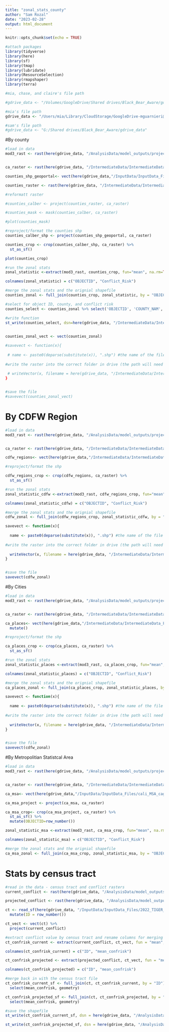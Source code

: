 ```yaml
---
title: "zonal_stats_county"
author: "Sam Rozal"
date: "2023-02-28"
output: html_document
---
```


```r
knitr::opts_chunk$set(echo = TRUE)

#attach packages
library(tidyverse)
library(here)
library(sf)
library(tmap)
library(lubridate)
library(ResourceSelection)
library(rmapshaper)
library(terra)

#mia, chase, and claire's file path

#gdrive_data <- "/Volumes/GoogleDrive/Shared drives/Black_Bear_Aware/gdrive_data"

#mia's file path
gdrive_data <- "/Users/mia/Library/CloudStorage/GoogleDrive-mguarnieri@ucsb.edu/Shared drives/Black_Bear_Aware/gdrive_data"

#sam's file path
#gdrive_data <- "G:/Shared drives/Black_Bear_Aware/gdrive_data"

```


#By county 
```r
#load in data
mod3_rast <- rast(here(gdrive_data, "/AnalysisData/model_outputs/projected_mod3_clim_map_squared.tif"))


ca_raster <- rast(here(gdrive_data, "/IntermediateData/IntermediateData_Files/CARaster_Tiger_Formatted/formattedcaraster.tif"))

counties_shp_geoportal<- vect(here(gdrive_data,"/InputData/InputData_Files/geoportal_ca_counties/cnty19_1.shp"))

counties_raster <- rast(here(gdrive_data, "/IntermediateData/IntermediateData_Files/ca_counties_2_28/ca_counties_new.tif"))

```

```r
#reformatt raster

#counties_calber <- project(counties_raster, ca_raster)

#counties_mask <- mask(counties_calber, ca_raster)

#plot(counties_mask)

```

```r
#reproject/format the counties shp 
counties_calber_shp <- project(counties_shp_geoportal, ca_raster)

counties_crop <- crop(counties_calber_shp, ca_raster) %>% 
  st_as_sf()

plot(counties_crop)

```


```r
#run the zonal stats
zonal_statistic <-extract(mod3_rast, counties_crop, fun="mean", na.rm=TRUE) 

colnames(zonal_statistic) = c("OBJECTID", "Conflict_Risk")


```

```r
#merge the zonal stats and the orignial shapefile 
counties_zonal <- full_join(counties_crop, zonal_statistic, by = "OBJECTID")

```

```r
#select for object ID, county, and conflict risk 
counties_select <- counties_zonal %>% select('OBJECTID', 'COUNTY_NAM', 'Conflict_Risk')

```

```r
#write function
st_write(counties_select, dsn=here(gdrive_data, "/IntermediateData/IntermediateData_Files/storymap_data/counties_select.shp"), driver="ESRI Shapefile", append = TRUE)
      
```

```r
counties_zonal_vect <- vect(counties_zonal)
```

```r
#savevect <- function(x){
  
 # name <- paste0(deparse(substitute(x)), ".shp") #the name of the file will be the same as the input object, plus '.hp' at the end
  
#write the raster into the correct folder in drive (the path will need to be updated for other files) and save it as a shapefile
  
 # writeVector(x, filename = here(gdrive_data, "/IntermediateData/IntermediateData_Files/zonal_statistics/zonal_county", name), filetype = "ESRI Shapefile", overwrite=TRUE)
}


#save the file
#savevect(counties_zonal_vect)
```

# By CDFW Region 
```r
#load in data
mod3_rast <- rast(here(gdrive_data, "/AnalysisData/model_outputs/projected_mod3_clim_map_squared.tif"))


ca_raster <- rast(here(gdrive_data, "/IntermediateData/IntermediateData_Files/CARaster_Tiger_Formatted/formattedcaraster.tif"))

cdfw_regions<- vect(here(gdrive_data,"/IntermediateData/IntermediateData_Files/cdfw_regions_reproj/cdfw_regions.shp"))

```


```r
#reproject/format the shp 

cdfw_regions_crop <- crop(cdfw_regions, ca_raster) %>% 
  st_as_sf()

```


```r
#run the zonal stats
zonal_statistic_cdfw <-extract(mod3_rast, cdfw_regions_crop, fun="mean", na.rm=TRUE) 

colnames(zonal_statistic_cdfw) = c("OBJECTID", "Conflict_Risk")

```

```r
#merge the zonal stats and the orignial shapefile 
cdfw_zonal <- full_join(cdfw_regions_crop, zonal_statistic_cdfw, by = "OBJECTID")

```


```r
savevect <- function(x){
  
  name <- paste0(deparse(substitute(x)), ".shp") #the name of the file will be the same as the input object, plus '.hp' at the end
  
#write the raster into the correct folder in drive (the path will need to be updated for other files) and save it as a shapefile
  
  writeVector(x, filename = here(gdrive_data, "/IntermediateData/IntermediateData_Files/zonal_statistics/zonal_county", name), filetype = "ESRI Shapefile", overwrite=TRUE)
}


#save the file
savevect(cdfw_zonal)
```

#By Cities 

```r
#load in data
mod3_rast <- rast(here(gdrive_data, "/AnalysisData/model_outputs/projected_mod3_clim_map_squared.tif"))


ca_raster <- rast(here(gdrive_data, "/IntermediateData/IntermediateData_Files/CARaster_Tiger_Formatted/formattedcaraster.tif"))

ca_places<- vect(here(gdrive_data,"/IntermediateData/IntermediateData_Files/ca_places_formatted/ca_places_for.shp")) %>%
  mutate()


```


```r
#reproject/format the shp 

ca_places_crop <- crop(ca_places, ca_raster) %>% 
  st_as_sf()

```


```r
#run the zonal stats
zonal_statistic_places <-extract(mod3_rast, ca_places_crop, fun="mean", na.rm=TRUE) 

colnames(zonal_statistic_places) = c("OBJECTID", "Conflict_Risk")

```

```r
#merge the zonal stats and the orignial shapefile 
ca_places_zonal <- full_join(ca_places_crop, zonal_statistic_places, by = "OBJECTID")

```


```r
savevect <- function(x){
  
  name <- paste0(deparse(substitute(x)), ".shp") #the name of the file will be the same as the input object, plus '.hp' at the end
  
#write the raster into the correct folder in drive (the path will need to be updated for other files) and save it as a shapefile
  
  writeVector(x, filename = here(gdrive_data, "/IntermediateData/IntermediateData_Files/zonal_statistics/zonal_county", name), filetype = "ESRI Shapefile", overwrite=TRUE)
}


#save the file
savevect(cdfw_zonal)
```

#By Metropolitian Statistcal Area 


```r
#load in data
mod3_rast <- rast(here(gdrive_data, "/AnalysisData/model_outputs/projected_mod3_clim_map_squared.tif"))


ca_raster <- rast(here(gdrive_data, "/IntermediateData/IntermediateData_Files/CARaster_Tiger_Formatted/formattedcaraster.tif"))

ca_msa<- vect(here(gdrive_data,"/InputData/InputData_Files/cali_MSA_cagov/geo_export_e85822fa-0851-4d09-bf19-148d6887d851.shp"))


```

```r
ca_msa_project <- project(ca_msa, ca_raster)

ca_msa_crop<- crop(ca_msa_project, ca_raster) %>% 
  st_as_sf() %>%
  mutate(OBJECTID=row_number())
```

```r
zonal_statistic_msa <-extract(mod3_rast, ca_msa_crop, fun="mean", na.rm=TRUE) 

colnames(zonal_statistic_msa) = c("OBJECTID", "Conflict_Risk")
```

```r
#merge the zonal stats and the orignial shapefile 
ca_msa_zonal <- full_join(ca_msa_crop, zonal_statistic_msa, by = "OBJECTID")
```

# Stats by census tract

```r
#read in the data - census tract and conflict rasters
current_conflict <- rast(here(gdrive_data, "/AnalysisData/model_outputs/mod3clim_map_squared.tif"))

projected_conflict <- rast(here(gdrive_data, "/AnalysisData/model_outputs/projected_mod3_clim_map_squared.tif"))

ct <- read_sf(here(gdrive_data, "/InputData/InputData_Files/2022_TIGER_censustract/tl_2022_06_tract.shp")) %>% 
  mutate(ID = row_number())

ct_vect <- vect(ct) %>% 
  project(current_conflict)

#extract conflict value by census tract and rename columns for merging
ct_confrisk_current <- extract(current_conflict, ct_vect, fun = "mean", na.rm = TRUE)

colnames(ct_confrisk_current) = c("ID", "mean_confrisk")

ct_confrisk_projected <- extract(projected_conflict, ct_vect, fun = "mean", na.rm = TRUE)

colnames(ct_confrisk_projected) = c("ID", "mean_confrisk")

#merge back in with the census tract file
ct_confrisk_current_sf <- full_join(ct, ct_confrisk_current, by = "ID") %>% 
  select(mean_confrisk, geometry)

ct_confrisk_projected_sf <- full_join(ct, ct_confrisk_projected, by = "ID") %>% 
  select(mean_confrisk, geometry)

#save the shapefile
st_write(ct_confrisk_current_sf, dsn = here(gdrive_data, "/AnalysisData/zonal_stats/census_tract/censustract_current_mean_confrisk.shp"))

st_write(ct_confrisk_projected_sf, dsn = here(gdrive_data, "/AnalysisData/zonal_stats/census_tract/censustract_projected_mean_confrisk.shp"))
```

